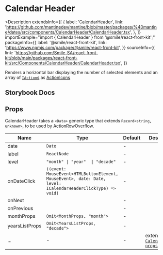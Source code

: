 
# Calendar Header

<Description
  extendsInfo={[
    {
      label: 'CalendarHeader',
      link: 'https://github.com/mantinedev/mantine/blob/master/packages/%40mantine/dates/src/components/CalendarHeader/CalendarHeader.tsx',
    },
  ]}
  importExample="import { CalendarHeader } from '@smile/react-front-kit';"
  packageInfo={{
    label: '@smile/react-front-kit',
    link: 'https://www.npmjs.com/package/@smile/react-front-kit',
  }}
  sourceInfo={{
    link: 'https://github.com/Smile-SA/react-front-kit/blob/main/packages/react-front-kit/src/Components/CalendarHeader/CalendarHeader.tsx',
  }}
>
  Renders a horizontal bar displaying the number of selected elements and an
  array of [`IAction`s](../../shared-types/actions#iactiont) as
  [ActionIcons](https://v6.mantine.dev/core/action-icon/)
</Description>

## Storybook Docs

<StorybookEmbed
  storyId="3-custom-components-calendarheader--docs"
  height="1780"
/>

## Props

CalendarHeader takes a `<Data>` generic type that extends `Record<string, unknown>`, to be used by [ActionRowOverflow](./action-row-overflow).

| Name              | Type                                                                                                        | Default | Description                                                                                                                                                    |
| ----------------- | ----------------------------------------------------------------------------------------------------------- | ------- | -------------------------------------------------------------------------------------------------------------------------------------------------------------- |
| date <Required/>  | `Date`                                                                                                      | -       |                                                                                                                                                                |
| label             | `ReactNode`                                                                                                 | -       |                                                                                                                                                                |
| level <Required/> | `"month" \| "year"  \| "decade"`                                                                            | -       |                                                                                                                                                                |
| onDateClick       | `((event: MouseEvent<HTMLButtonElement, MouseEvent>, date: Date, level: ICalendarHeaderClickType) => void)` | -       |                                                                                                                                                                |
| onNext            |                                                                                                             | -       |                                                                                                                                                                |
| onPrevious        |                                                                                                             | -       |                                                                                                                                                                |
| monthProps        | `Omit<MonthProps, "month">`                                                                                 | -       |                                                                                                                                                                |
| yearsListProps    | `Omit<YearsListProps, "decade">`                                                                            | -       |                                                                                                                                                                |
| ...               | -                                                                                                           | -       | extends [`CalendarHeader props`](https://github.com/mantinedev/mantine/blob/master/packages/%40mantine/dates/src/components/CalendarHeader/CalendarHeader.tsx) |
